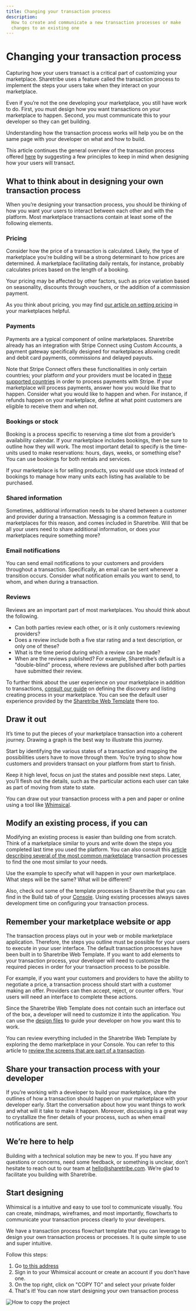 ```yaml
---
title: Changing your transaction process
description:
  How to create and communicate a new transaction processes or make
  changes to an existing one
---
```


# Changing your transaction process

Capturing how your users transact is a critical part of customizing your
marketplace. Sharetribe uses a feature called the transaction process to
implement the steps your users take when they interact on your
marketplace.

Even if you’re not the one developing your marketplace, you still have
work to do. First, you must design how you want transactions on your
marketplace to happen. Second, you must communicate this to your
developer so they can get building.

Understanding how the transaction process works will help you be on the
same page with your developer on what and how to build.

This article continues the general overview of the transaction process
offered [here](/concepts/transactions/transaction-process/) by
suggesting a few principles to keep in mind when designing how your
users will transact.

## What to think about in designing your own transaction process

When you’re designing your transaction process, you should be thinking
of how you want your users to interact between each other and with the
platform. Most marketplace transactions contain at least some of the
following elements.

### Pricing

Consider how the price of a transaction is calculated. Likely, the type
of marketplace you’re building will be a strong determinant to how
prices are determined. A marketplace facilitating daily rentals, for
instance, probably calculates prices based on the length of a booking.

Your pricing may be affected by other factors, such as price variation
based on seasonality, discounts through vouchers, or the addition of a
commission payment.

As you think about pricing, you may find
[our article on setting pricing](https://www.sharetribe.com/academy/how-to-set-pricing-in-your-marketplace/)
in your marketplaces helpful.

### Payments

Payments are a typical component of online marketplaces. Sharetribe
already has an integration with Stripe Connect using Custom Accounts, a
payment gateway specifically designed for marketplaces allowing credit
and debit card payments, commissions and delayed payouts.

Note that Stripe Connect offers these functionalities in only certain
countries; your platform _and_ your providers must be located in
[these supported countries](https://stripe.com/docs/connect/custom-accounts#requirements)
in order to process payments with Stripe. If your marketplace will
process payments, answer how you would like that to happen. Consider
what you would like to happen and when. For instance, if refunds happen
on your marketplace, define at what point customers are eligible to
receive them and when not.

### Bookings or stock

Booking is a process specific to reserving a time slot from a provider’s
availability calendar. If your marketplace includes bookings, then be
sure to outline how they will work. The most important detail to specify
is the time-units used to make reservations: hours, days, weeks, or
something else? You can use bookings for both rentals and services.

If your marketplace is for selling products, you would use stock instead
of bookings to manage how many units each listing has available to be
purchased.

### Shared information

Sometimes, additional information needs to be shared between a customer
and provider during a transaction. Messaging is a common feature in
marketplaces for this reason, and comes included in Sharetribe. Will
that be all your users need to share additional information, or does
your marketplaces require something more?

### Email notifications

You can send email notifications to your customers and providers
throughout a transaction. Specifically, an email can be sent whenever a
transition occurs. Consider what notification emails you want to send,
to whom, and when during a transaction.

### Reviews

Reviews are an important part of most marketplaces. You should think
about the following.

- Can both parties review each other, or is it only customers reviewing
  providers?
- Does a review include both a five star rating and a text description,
  or only one of these?
- What is the time period during which a review can be made?
- When are the reviews published? For example, Sharetribe’s default is a
  "double-blind" process, where reviews are published after both parties
  have submitted their review.

To further think about the user experience on your marketplace in
addition to transactions,
[consult our guide](/introduction/design-files/) on defining the
discovery and listing creating process in your marketplace. You can see
the default user experience provided by the
[Sharetribe Web Template](/template/introduction/sharetribe-web-template/)
there too.

## Draw it out

It’s time to put the pieces of your marketplace transaction into a
coherent journey. Drawing a graph is the best way to illustrate this
journey.

Start by identifying the various states of a transaction and mapping the
possibilities users have to move through them. You’re trying to show how
customers and providers transact on your platform from start to finish.

Keep it high level, focus on just the states and possible next steps.
Later, you’ll flesh out the details, such as the particular actions each
user can take as part of moving from state to state.

You can draw out your transaction process with a pen and paper or online
using a tool like
[Whimsical](/concepts/transactions/change-transaction-process/#start-designing).

## Modify an existing process, if you can

Modifying an existing process is easier than building one from scratch.
Think of a marketplace similar to yours and write down the steps you
completed last time you used the platform. You can also consult this
[article describing several of the most common marketplace](https://www.sharetribe.com/academy/design-booking-flow-service-marketplace/)
transaction processes to find the one most similar to your needs.

Use the example to specify what will happen in your own marketplace.
What steps will be the same? What will be different?

Also, check out some of the template processes in Sharetribe that you
can find in the Build tab of your
[Console](https://console.sharetribe.com/). Using existing processes
always saves development time on configuring your transaction process.

## Remember your marketplace website or app

The transaction process plays out in your web or mobile marketplace
application. Therefore, the steps you outline must be possible for your
users to execute in your user interface. The default transaction
processes have been built in to Sharetribe Web Template. If you want to
add elements to your transaction process, your developer will need to
customize the required pieces in order for your transaction process to
be possible.

For example, if you want your customers and providers to have the
ability to negotiate a price, a transaction process should start with a
customer making an offer. Providers can then accept, reject, or counter
offers. Your users will need an interface to complete these actions.

Since the Sharetribe Web Template does not contain such an interface out
of the box, a developer will need to customize it into the application.
You can use the [design files](/introduction/design-files/) to guide
your developer on how you want this to work.

You can review everything included in the Sharetribe Web Template by
exploring the demo marketplace in your Console. You can refer to this
article to
[review the screens that are part of a transaction](/introduction/design-files/#transaction-process).

## Share your transaction process with your developer

If you’re working with a developer to build your marketplace, share the
outlines of how a transaction should happen on your marketplace with
your developer early. Start the conversation about how you want things
to work and what will it take to make it happen. Moreover, discussing is
a great way to crystallize the finer details of your process, such as
when email notifications are sent.

## We’re here to help

Building with a technical solution may be new to you. If you have any
questions or concerns, need some feedback, or something is unclear,
don’t hesitate to reach out to our team at hello@sharetribe.com. We’re
glad to facilitate you building with Sharetribe.

## Start designing

Whimsical is a intuitive and easy to use tool to communicate visually.
You can create, mindmaps, wireframes, and most importantly, flowcharts
to communicate your transaction process clearly to your developers.

We have a transaction process flowchart template that you can leverage
to design your own transaction process or processes. It is quite simple
to use and super intuitive.

Follow this steps:

1. Go
   [to this address](https://whimsical.com/flex-default-transaction-process-GDRUyuF7M5nMSte6rfwNuc)
2. Sign in to your Whimsical account or create an account if you don't
   have one.
3. On the top right, click on "COPY TO" and select your private folder
4. That's it! You can now start designing your own transaction process

![How to copy the project](./copy-whimsical-project.png)
